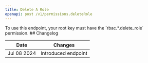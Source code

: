 ```yaml
---
title: Delete A Role
openapi: post /v1/permissions.deleteRole
---
```


<Note>
To use this endpoint, your root key must have the `rbac.*.delete_role` permission.
</Note>
## Changelog

| Date        | Changes             |
|-------------|---------------------|
| Jul 08 2024 | Introduced endpoint |
